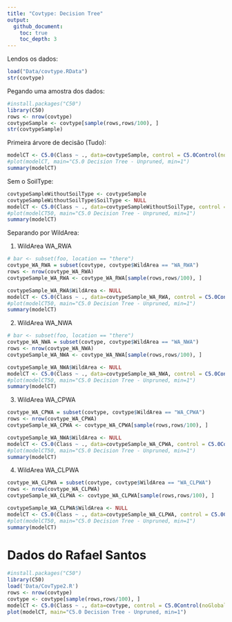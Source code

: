 ```yaml
---
title: "Covtype: Decision Tree"
output:   
  github_document:
    toc: true
    toc_depth: 3
---
```


Lendos os dados:

```r
load("Data/covtype.RData")
str(covtype)
```

Pegando uma amostra dos dados:

```r
#install.packages("C50")
library(C50)
rows <- nrow(covtype)
covtypeSample <- covtype[sample(rows,rows/100), ]
str(covtypeSample)
```

Primeira árvore de decisão (Tudo):

```r
modelCT <- C5.0(Class ~ ., data=covtypeSample, control = C5.0Control(noGlobalPruning = TRUE, minCases=1))
#plot(modelCT, main="C5.0 Decision Tree - Unpruned, min=1")
summary(modelCT)
```

Sem o SoilType:

```r
covtypeSampleWithoutSoilType <- covtypeSample
covtypeSampleWithoutSoilType$SoilType <- NULL
modelCT <- C5.0(Class ~ ., data=covtypeSampleWithoutSoilType, control = C5.0Control(noGlobalPruning = TRUE, minCases=1))
#plot(modelCT50, main="C5.0 Decision Tree - Unpruned, min=1")
summary(modelCT)
```

Separando por WildArea:

1. WildArea WA_RWA

```r
# bar <- subset(foo, location == "there")
covtype_WA_RWA = subset(covtype, covtype$WildArea == "WA_RWA")
rows <- nrow(covtype_WA_RWA)
covtypeSample_WA_RWA <- covtype_WA_RWA[sample(rows,rows/100), ]

covtypeSample_WA_RWA$WildArea <- NULL
modelCT <- C5.0(Class ~ ., data=covtypeSample_WA_RWA, control = C5.0Control(noGlobalPruning = TRUE, minCases=1))
#plot(modelCT50, main="C5.0 Decision Tree - Unpruned, min=1")
summary(modelCT)
```



2. WildArea WA_NWA

```r
# bar <- subset(foo, location == "there")
covtype_WA_NWA = subset(covtype, covtype$WildArea == "WA_NWA")
rows <- nrow(covtype_WA_NWA)
covtypeSample_WA_NWA <- covtype_WA_NWA[sample(rows,rows/100), ]

covtypeSample_WA_NWA$WildArea <- NULL
modelCT <- C5.0(Class ~ ., data=covtypeSample_WA_NWA, control = C5.0Control(noGlobalPruning = TRUE, minCases=1))
#plot(modelCT50, main="C5.0 Decision Tree - Unpruned, min=1")
summary(modelCT)
```




3. WildArea WA_CPWA

```r
covtype_WA_CPWA = subset(covtype, covtype$WildArea == "WA_CPWA")
rows <- nrow(covtype_WA_CPWA)
covtypeSample_WA_CPWA <- covtype_WA_CPWA[sample(rows,rows/100), ]

covtypeSample_WA_NWA$WildArea <- NULL
modelCT <- C5.0(Class ~ ., data=covtypeSample_WA_CPWA, control = C5.0Control(noGlobalPruning = TRUE, minCases=1))
#plot(modelCT50, main="C5.0 Decision Tree - Unpruned, min=1")
summary(modelCT)
```


4. WildArea WA_CLPWA

```r
covtype_WA_CLPWA = subset(covtype, covtype$WildArea == "WA_CLPWA")
rows <- nrow(covtype_WA_CLPWA)
covtypeSample_WA_CLPWA <- covtype_WA_CLPWA[sample(rows,rows/100), ]

covtypeSample_WA_CLPWA$WildArea <- NULL
modelCT <- C5.0(Class ~ ., data=covtypeSample_WA_CLPWA, control = C5.0Control(noGlobalPruning = TRUE, minCases=1))
#plot(modelCT50, main="C5.0 Decision Tree - Unpruned, min=1")
summary(modelCT)
```


# Dados do Rafael Santos

```r
#install.packages("C50")
library(C50)
load('Data/CovType2.R')
rows <- nrow(covtype)
covtype <- covtype[sample(rows,rows/100), ]
modelCT <- C5.0(Class ~ ., data=covtype, control = C5.0Control(noGlobalPruning = TRUE,minCases=1))
plot(modelCT, main="C5.0 Decision Tree - Unpruned, min=1")
```

